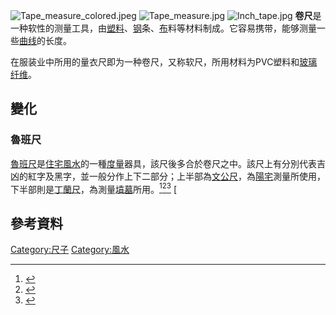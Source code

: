 
[[File:Tape_measure_colored.jpeg|thumb]]
[[File:Tape_measure.jpg|thumb]]
[[File:Inch_tape.jpg|right]]
'''卷尺'''是一种软性的测量工具，由[[塑料|塑料]]、[[钢|钢]]条、[[布|布]]料等材料制成。它容易携带，能够测量一些[[曲线|曲线]]的长度。

在服装业中所用的量衣尺即为一种卷尺，又称软尺，所用材料为PVC塑料和[[玻璃纤维|玻璃纤维]]。

== 變化 ==
=== 魯班尺 ===
[[魯班尺|魯班尺]]是[[住宅|住宅]][[風水|風水]]的一種[[度量|度量]]器具，該尺後多合於卷尺之中。該尺上有分別代表吉凶的紅字及黑字，並一般分作上下二部分；上半部為[[文公尺|文公尺]]，為[[陽宅|陽宅]]測量所使用，下半部則是[[丁蘭尺|丁蘭尺]]，為測量[[墳墓|墳墓]]所用。<ref>{{Cite web|url=http://home.appledaily.com.tw/article/index/20160813/37345221/news/%E5%B1%85%E5%AE%B6%E5%96%84%E7%94%A8%E6%96%87%E5%85%AC%E5%B0%BA%E5%AF%A6%E6%B8%AC%E5%90%89%E5%AD%97%E6%B7%BB%E5%A5%BD%E9%81%8B|title=居家善用文公尺 實測吉字添好運|accessdate=2017-11-03|author=|date=|work=home.appledaily.com.tw|publisher=蘋果日報|language=zh-TW|archive-date=2019-08-12|archive-url=https://web.archive.org/web/20190812060731/http://home.appledaily.com.tw/article/index/20160813/37345221/news/%E5%B1%85%E5%AE%B6%E5%96%84%E7%94%A8%E6%96%87%E5%85%AC%E5%B0%BA%E5%AF%A6%E6%B8%AC%E5%90%89%E5%AD%97%E6%B7%BB%E5%A5%BD%E9%81%8B|dead-url=no}}</ref><ref>{{Cite web|url=http://flower-garden.com.tw/ab4.html|title=魯班尺|accessdate=2017-11-03|work=flower-garden.com.tw|archive-date=2020-02-17|archive-url=https://web.archive.org/web/20200217191410/http://flower-garden.com.tw/ab4.html|dead-url=no}}</ref><ref>{{Cite web|url=http://www.domotc.com.tw/show_news.php?news_id=340|title=魯班尺－解說用法-台中旗艦店|accessdate=2017-11-03|work=www.domotc.com.tw|archive-url=https://web.archive.org/web/20171107033752/http://www.domotc.com.tw/show_news.php?news_id=340|archive-date=2017-11-07|dead-url=yes}}</ref> [

== 參考資料 ==
{{Reflist}}

{{金屬加工|toolopen}}
{{測量和校準工具}}
[[Category:尺子|Category:尺子]]
[[Category:風水|Category:風水]]